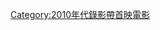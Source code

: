 {{Year by category
|m=2
|c=0
|d=1
|y=3
|cat=錄影帶首映電影
|sortkey=錄影帶首映電影
|parent=各年非戲院首映電影
|subcat=2013年電影作品
}}
[[Category:2010年代錄影帶首映電影|Category:2010年代錄影帶首映電影]]